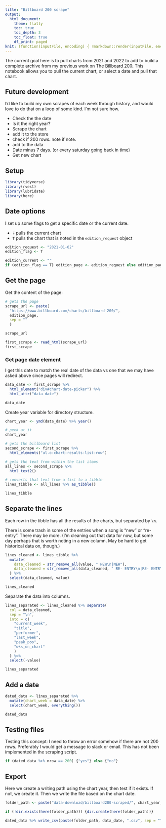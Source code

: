 ```yaml
---
title: "Billboard 200 scrape"
output:
  html_document:
    theme: flatly
    toc: true
    toc_depth: 3
    toc_float: true
    df_print: paged
knit: (function(inputFile, encoding) { rmarkdown::render(inputFile, encoding = encoding, output_dir = "../docs") })
---
```


The current goal here is to pull charts from 2021 and 2022 to add to build a complete archive from my previous work on The [Billboard 200](https://www.billboard.com/charts/billboard-200/). This notebook allows you to pull the current chart, or select a date and pull that chart.

## Future development

I'd like to build my own scrapes of each week through history, and would love to do that on a loop of some kind. I'm not sure how.

- Check the the date
- Is it the right year?
- Scrape the chart
- add it to the store
- check if 200 rows. note if note.
- add to the data
- Date minus 7 days. (or every saturday going back in time)
- Get new chart


## Setup

```r
library(tidyverse)
library(rvest)
library(lubridate)
library(here)
```

## Date options

I set up some flags to get a specific date or the current date.

- `F` pulls the current chart
- `T` pulls the chart that is noted in the `edition_request` object

```r
edition_request <- "2021-01-02"
edition_flag <- T

edition_current <- ""
if (edition_flag == T) edition_page <- edition_request else edition_page <- edition_current
```

## Get the page

Get the content of the page:

```r
# gets the page
scrape_url <- paste(
  "https://www.billboard.com/charts/billboard-200/",
  edition_page,
  sep = ""
  )

scrape_url

first_scrape <- read_html(scrape_url)
first_scrape
```

### Get page date element

I get this date to match the real date of the data vs one that we may have asked above since pages will redirect.

```r
data_date <- first_scrape %>% 
  html_element("div#chart-date-picker") %>% 
  html_attr("data-date")

data_date
```

Create year variable for directory structure.

```r
chart_year <- ymd(data_date) %>% year()

# peek at it
chart_year
```


```r
# gets the billboard list
second_scrape <- first_scrape %>% 
  html_elements("ul.o-chart-results-list-row")

# gets the text from within the list items
all_lines <- second_scrape %>% 
  html_text2()

# converts that text from a list to a tibble
lines_tibble <- all_lines %>% as_tibble()

lines_tibble
```

## Separate the lines

Each row in the tibble has all the results of the charts, but separated by `\n`.

There is some trash in some of the entries when a song is "new" or "re-entry". There may be more. (I'm cleaning out that data for now, but some day perhaps that is worth noting in a new column. May be hard to get historical data on, though.)

```r
lines_cleaned <- lines_tibble %>% 
  mutate(
    data_cleaned = str_remove_all(value, " NEW\n|NEW"),
    data_cleaned = str_remove_all(data_cleaned, " RE- ENTRY\n|RE- ENTRY")
  ) %>% 
  select(data_cleaned, value)
```


```r
lines_cleaned
```


Separate the data into columns.

```r
lines_separated <- lines_cleaned %>% separate(
  col = data_cleaned,
  sep = "\n",
  into = c(
    "current_week",
    "title",
    "performer",
    "last_week",
    "peak_pos",
    "wks_on_chart"
    )
  ) %>% 
  select(-value)

lines_separated
```

## Add a date

```r
dated_data <- lines_separated %>% 
  mutate(chart_week = data_date) %>% 
  select(chart_week, everything())

dated_data
```

## Testing files

Testing this concept: I need to throw an error somehow if there are not 200 rows. Preferably I would get a message to slack or email. This has not been implemented in the scraping script.

```r
if (dated_data %>% nrow == 200) {"yes"} else {"no"}
```


## Export

Here we create a writing path using the chart year, then test if it exists. If not, we create it. Then we write the file based on the chart date.

```r
folder_path <- paste("data-download/billboard200-scraped/", chart_year, "/", sep = "")

if (!dir.exists(here(folder_path))) {dir.create(here(folder_path))}

dated_data %>% write_csv(paste(folder_path, data_date, ".csv", sep = ""))
```

